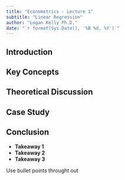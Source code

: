 ```yaml
---
title: "Econometrics - Lecture 1"
subtitle: "Linear Regression"
author: "Logan Kelly Ph.D."
date: "`r format(Sys.Date(), '%B %d, %Y')`"
---
```


## Introduction



## Key Concepts



## Theoretical Discussion




## Case Study



## Conclusion

- **Takeaway 1**  
- **Takeaway 2**  
- **Takeaway 3**  


Use bullet points throught out